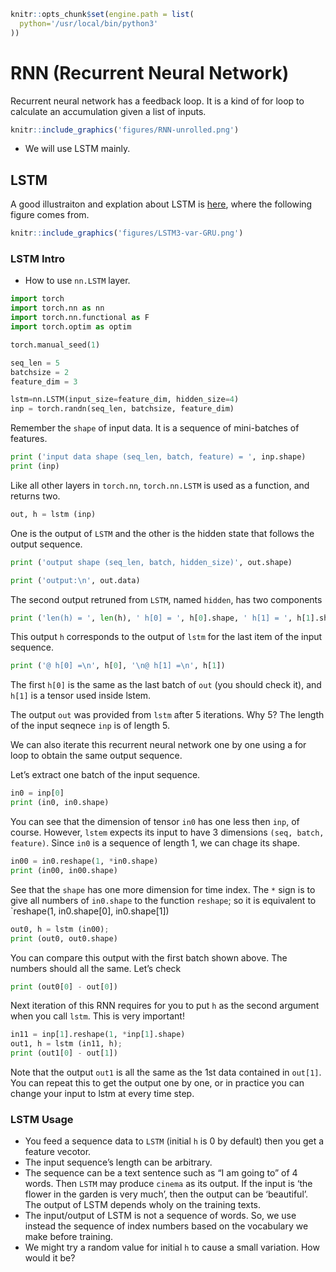 

``` r
knitr::opts_chunk$set(engine.path = list(
  python='/usr/local/bin/python3'
))
```

# RNN (Recurrent Neural Network)

Recurrent neural network has a feedback loop. It is a kind of for loop to calculate an accumulation given a list of inputs.

```r
knitr::include_graphics('figures/RNN-unrolled.png')
```

- We will use LSTM mainly.

## LSTM

A good illustraiton and explation about LSTM is [here](http://colah.github.io/posts/2015-08-Understanding-LSTMs/), where the following figure comes from.

```r
knitr::include_graphics('figures/LSTM3-var-GRU.png')
```

### LSTM Intro

- How to use `nn.LSTM` layer.
```python
import torch
import torch.nn as nn
import torch.nn.functional as F
import torch.optim as optim

torch.manual_seed(1)
```

```python
seq_len = 5
batchsize = 2
feature_dim = 3

lstm=nn.LSTM(input_size=feature_dim, hidden_size=4)
inp = torch.randn(seq_len, batchsize, feature_dim)
```

Remember the `shape` of input data. It is a sequence of mini-batches of features.
```python
print ('input data shape (seq_len, batch, feature) = ', inp.shape)
print (inp)
```

Like all other layers in `torch.nn`, `torch.nn.LSTM` is used as a function, and returns two.
```python
out, h = lstm (inp)
```

One is the output of `LSTM` and the other is the hidden state that follows the output sequence.
```python
print ('output shape (seq_len, batch, hidden_size)', out.shape)
```
```python
print ('output:\n', out.data)
```

The second output retruned from `LSTM`, named `hidden`, has two components
```python
print ('len(h) = ', len(h), ' h[0] = ', h[0].shape, ' h[1] = ', h[1].shape)
```
This output `h` corresponds to the output of `lstm` for the last item of the input sequence.
```python
print ('@ h[0] =\n', h[0], '\n@ h[1] =\n', h[1])
```
The first `h[0]` is the same as the last batch of `out` (you should check it), and `h[1]` is a tensor used inside lstem.

The output `out` was provided from `lstm` after 5 iterations. Why 5? The length of the input seqnece `inp` is of length 5.

We can also iterate this recurrent neural network one by one using a for loop to obtain the same output sequence.

Let's extract one batch of the input sequence.
```python
in0 = inp[0]
print (in0, in0.shape)
```
You can see that the dimension of tensor `in0` has one less then `inp`, of course. However, `lstem` expects its input to have 3 dimensions `(seq, batch, feature)`. Since `in0` is a sequence of length 1, we can chage its shape.
```python
in00 = in0.reshape(1, *in0.shape)
print (in00, in00.shape)
```
See that the `shape` has one more dimension for time index. The `*` sign is to give all numbers of `in0.shape` to the function `reshape`; so it is equivalent to `reshape(1, in0.shape[0], in0.shape[1])

```python
out0, h = lstm (in00);
print (out0, out0.shape)
```
You can compare this output with the first batch shown above. The numbers should all the same. Let's check
```python
print (out0[0] - out[0])
```

Next iteration of this RNN requires for you to put `h` as the second argument when you call `lstm`. This is very important!

```python
in11 = inp[1].reshape(1, *inp[1].shape)
out1, h = lstm (in11, h);
print (out1[0] - out[1])
```
Note that the output `out1` is all the same as the 1st data contained in `out[1]`. You can repeat this to get the output one by one, or in practice you can change your input to lstm at every time step.

### LSTM Usage

* You feed a sequence data to `LSTM` (initial `h` is 0 by default) then you get a feature vecotor.
* The input sequence's length can be arbitrary.
* The sequence can be a text sentence such as "I am going to" of 4 words. Then `LSTM` may produce `cinema` as its output. If the input is 'the flower in the garden is very much', then the output can be 'beautiful'. The output of LSTM depends wholy on the training texts.
* The input/output of LSTM is not a sequence of words. So, we use instead the sequence of index numbers based on the vocabulary we make before training.
* We might try a random value for initial `h` to cause a small variation. How would it be?